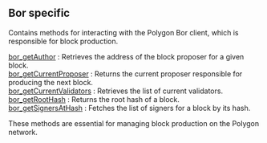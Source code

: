 ## Bor specific

Contains methods for interacting with the Polygon Bor client, which is responsible for block production.

[bor_getAuthor](/polygon-api/borspecific/bor_getAuthor) : Retrieves the address of the block proposer for a given block.  \
[bor_getCurrentProposer](/polygon-api/borspecific/bor_getCurrentProposer) : Returns the current proposer responsible for producing the next block.  \
[bor_getCurrentValidators](/polygon-api/borspecific/bor_getCurrentValidatorsr) : Retrieves the list of current validators.  \
[bor_getRootHash](/polygon-api/borspecific/bor_getRootHash) : Returns the root hash of a block.  \
[bor_getSignersAtHash](/polygon-api/borspecific/bor_getSignersAtHash) : Fetches the list of signers for a block by its hash.

These methods are essential for managing block production on the Polygon network.

